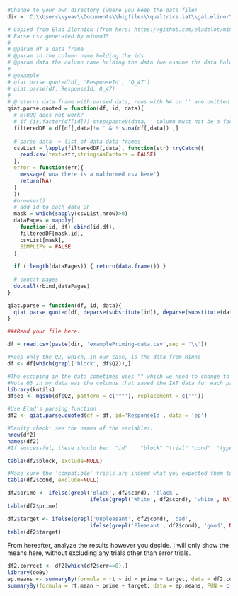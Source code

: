 ```r
#Change to your own directory (where you keep the data file)
dir = 'C:\\Users\\yoav\\Documents\\bigfiles\\qualtrics.iat\\gal.elinor\\raw'
```

```r
# Copied from Elad Zlotnick (from here: https://github.com/eladzlot/minnojs-qiat/blob/master/qiat.R)
# Parse csv generated by minnoJS
#
# @param df a data frame
# @param id the column name holding the ids
# @param data the column name holding the data (we assume the data holds an array of unnested objects)
#
# @example
# qiat.parse.quoted(df, 'ResponseId', 'Q_47')
# qiat.parse(df, ResponseId, Q_47)
#
# @returns data frame with parsed data, rows with NA or '' are omitted.
qiat.parse.quoted = function(df, id, data){
  # @TODO does not work?
  # if (is.factor(df[id])) stop(paste0(data, ' column must not be a factor'))
  filteredDF = df[df[,data]!='' & !is.na(df[,data]) ,]
  
  # parse data -> list of data data frames
  csvList = lapply(filteredDF[,data], function(str) tryCatch({
    read.csv(text=str,stringsAsFactors = FALSE)
  },
  error = function(err){
    message('woa there is a malformed csv here')
    return(NA)
  }
  ))
  #browser()
  # add id to each data DF
  mask = which(sapply(csvList,nrow)>0)
  dataPages = mapply(
    function(id, df) cbind(id,df),
    filteredDF[mask,id],
    csvList[mask],
    SIMPLIFY = FALSE
  )
  
  if (!length(dataPages)) { return(data.frame()) }
  
  # concat pages
  do.call(rbind,dataPages)
}

qiat.parse = function(df, id, data){
  qiat.parse.quoted(df, deparse(substitute(id)), deparse(substitute(data)))
}
```

```r
###Read your file here.

df = read.csv(paste(dir, 'examplePriming-data.csv',sep = '\\'))

#Keep only the Q2, which, in our case, is the data from Minno
df <- df[which(grepl('block', df$Q2)),]

```



```r
#The escaping in the data sometimes uses "" which we need to change to " for the parsing.
#Note Q3 in my data was the columns that saved the IAT data for each participant. It might have a different name in your data. 
library(kutils)
df$ep <- mgsub(df$Q2, pattern = c('""'), replacement = c('"'))
```

```r
#Use Elad's parsing function
df2 <- qiat.parse.quoted(df = df, id='ResponseId', data = 'ep')
```

```r
#Sanity check: see the names of the variables.
nrow(df2)
names(df2)
#If successful, these should be:  "id"    "block" "trial" "cond"  "type"  "cat"   "stim"  "resp"  "err"   "rt"    "fb"    
```

```r
table(df2$block, exclude=NULL)

#Make sure the 'compatible' trials are indeed what you expected them to be.
table(df2$cond, exclude=NULL)
```

```r
df2$prime <- ifelse(grepl('Black', df2$cond), 'black', 
                          ifelse(grepl('White', df2$cond), 'white', NA))
table(df2$prime)

df2$target <- ifelse(grepl('Unpleasant', df2$cond), 'bad', 
                          ifelse(grepl('Pleasant', df2$cond), 'good', NA))
table(df2$target)
```

From hereafter, analyze the results however you decide. I will only show the means here, without excluding any trials other than error trials. 

```r
df2.correct <- df2[which(df2$err==0),]
library(doBy)
ep.means <- summaryBy(formula = rt ~ id + prime + target, data = df2.correct)
summaryBy(formula = rt.mean ~ prime + target, data = ep.means, FUN = c(mean, sd, median))
```
